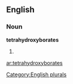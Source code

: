 
==English==

===Noun===
'''tetrahydroxyborates'''

# {{plural of|[[tetrahydroxyborate]]}}

[[Category:English plurals]]

[[ar:tetrahydroxyborates]]